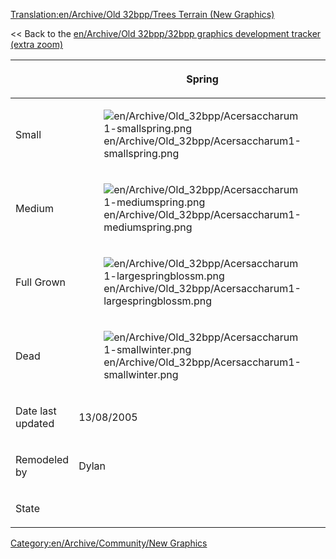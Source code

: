 [[Translation:en/Archive/Old 32bpp/Trees Terrain (New Graphics)]]
[[Category:en/Archive/Community/New Graphics]]

<< Back to the [[en/Archive/Old 32bpp/32bpp graphics development tracker (extra zoom)]]

{{en/Linking}}

{| border=1 style="background:#e7ebff;"
! 
! Spring
! Summer
! Autumn
! Winter
|- 
!Small  
| [[File:en/Archive/Old 32bpp/Acersaccharum1-smallspring.png]]
| [[File:en/Archive/Old 32bpp/Acersaccharum1-smallsummer.png]]
| [[File:en/Archive/Old 32bpp/Acersaccharum1-smallautumn.png]]
| [[File:en/Archive/Old 32bpp/Acersaccharum1-smallwinter.png]]
|-
!Medium
| [[File:en/Archive/Old 32bpp/Acersaccharum1-mediumspring.png]]
| [[File:en/Archive/Old 32bpp/Acersaccharum1-mediumsummer.png]]
| [[File:en/Archive/Old 32bpp/Acersaccharum1-mediumautumn.png]]
| [[File:en/Archive/Old 32bpp/Acersaccharum1-mediumwinter.png]]
|-
!Full Grown
| [[File:en/Archive/Old 32bpp/Acersaccharum1-largespringblossm.png]]
| [[File:en/Archive/Old 32bpp/Acersaccharum1-largesummer.png]]
| [[File:en/Archive/Old 32bpp/Acersaccharum1-largeautumn.png]]
| [[File:en/Archive/Old 32bpp/Acersaccharum1-largewintersnow.png]]
|-
!Dead
| [[File:en/Archive/Old 32bpp/Acersaccharum1-smallwinter.png]]
|
|
| [[File:en/Archive/Old 32bpp/Acersaccharum1-largewinter.png]]
|-
!Date last updated
| 13/08/2005
| 13/08/2005
| 13/08/2005
| 13/08/2005
|-
!Remodeled by
| Dylan
|
|
|
|-
!State
{{en/Archive/Old 32bpp/WIP}}
{{en/Archive/Old 32bpp/WIP}}
{{en/Archive/Old 32bpp/WIP}}
{{en/Archive/Old 32bpp/WIP}}
|}